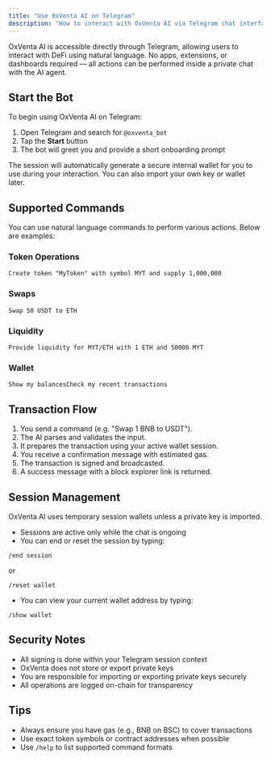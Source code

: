 ```yaml
---
title: "Use 0xVenta AI on Telegram"
description: "How to interact with OxVenta AI via Telegram chat interface."
---
```


OxVenta AI is accessible directly through Telegram, allowing users to interact with DeFi using natural language. No apps, extensions, or dashboards required — all actions can be performed inside a private chat with the AI agent.

## **Start the Bot**

To begin using OxVenta AI on Telegram:

1. Open Telegram and search for `@oxventa_bot`
2. Tap the **Start** button
3. The bot will greet you and provide a short onboarding prompt

The session will automatically generate a secure internal wallet for you to use during your interaction. You can also import your own key or wallet later.

## **Supported Commands**

You can use natural language commands to perform various actions. Below are examples:

### **Token Operations**

```
Create token "MyToken" with symbol MYT and supply 1,000,000
```

### **Swaps**

```
Swap 50 USDT to ETH
```

### **Liquidity**

```
Provide liquidity for MYT/ETH with 1 ETH and 50000 MYT
```

### **Wallet**

```
Show my balancesCheck my recent transactions
```

## **Transaction Flow**

1. You send a command (e.g. "Swap 1 BNB to USDT").
2. The AI parses and validates the input.
3. It prepares the transaction using your active wallet session.
4. You receive a confirmation message with estimated gas.
5. The transaction is signed and broadcasted.
6. A success message with a block explorer link is returned.

## **Session Management**

OxVenta AI uses temporary session wallets unless a private key is imported.

- Sessions are active only while the chat is ongoing
- You can end or reset the session by typing:

```
/end session
```

or

```
/reset wallet
```

- You can view your current wallet address by typing:

```
/show wallet
```

## **Security Notes**

- All signing is done within your Telegram session context
- OxVenta does not store or export private keys
- You are responsible for importing or exporting private keys securely
- All operations are logged on-chain for transparency

## **Tips**

- Always ensure you have gas (e.g., BNB on BSC) to cover transactions
- Use exact token symbols or contract addresses when possible
- Use `/help` to list supported command formats